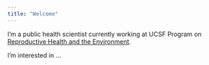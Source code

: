 ```yaml
---
title: "Welcome"
---
```


I'm a public health scientist currently working at UCSF Program on [Reproductive Health and the Environment](https://prhe.ucsf.edu/).

I'm interested in ...
